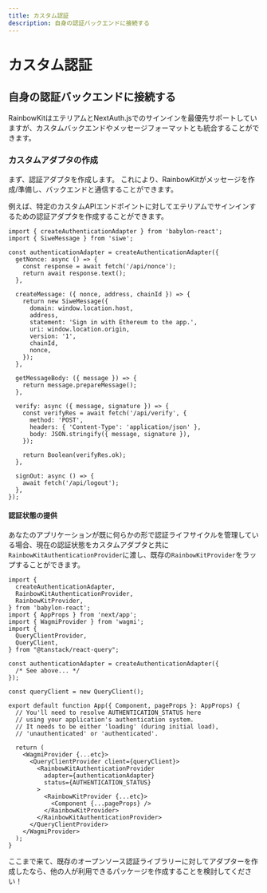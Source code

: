 ```yaml
---
title: カスタム認証
description: 自身の認証バックエンドに接続する
---
```


# カスタム認証

## 自身の認証バックエンドに接続する

RainbowKitはエテリアムとNextAuth.jsでのサインインを最優先サポートしていますが、カスタムバックエンドやメッセージフォーマットとも統合することができます。

### カスタムアダプタの作成

まず、認証アダプタを作成します。 これにより、RainbowKitがメッセージを作成/準備し、バックエンドと通信することができます。

例えば、特定のカスタムAPIエンドポイントに対してエテリアムでサインインするための認証アダプタを作成することができます。

```tsx
import { createAuthenticationAdapter } from 'babylon-react';
import { SiweMessage } from 'siwe';

const authenticationAdapter = createAuthenticationAdapter({
  getNonce: async () => {
    const response = await fetch('/api/nonce');
    return await response.text();
  },

  createMessage: ({ nonce, address, chainId }) => {
    return new SiweMessage({
      domain: window.location.host,
      address,
      statement: 'Sign in with Ethereum to the app.',
      uri: window.location.origin,
      version: '1',
      chainId,
      nonce,
    });
  },

  getMessageBody: ({ message }) => {
    return message.prepareMessage();
  },

  verify: async ({ message, signature }) => {
    const verifyRes = await fetch('/api/verify', {
      method: 'POST',
      headers: { 'Content-Type': 'application/json' },
      body: JSON.stringify({ message, signature }),
    });

    return Boolean(verifyRes.ok);
  },

  signOut: async () => {
    await fetch('/api/logout');
  },
});
```

#### 認証状態の提供

あなたのアプリケーションが既に何らかの形で認証ライフサイクルを管理している場合、現在の認証状態をカスタムアダプタと共に`RainbowKitAuthenticationProvider`に渡し、既存の`RainbowKitProvider`をラップすることができます。

```tsx
import {
  createAuthenticationAdapter,
  RainbowKitAuthenticationProvider,
  RainbowKitProvider,
} from 'babylon-react';
import { AppProps } from 'next/app';
import { WagmiProvider } from 'wagmi';
import {
  QueryClientProvider,
  QueryClient,
} from "@tanstack/react-query";

const authenticationAdapter = createAuthenticationAdapter({
  /* See above... */
});

const queryClient = new QueryClient();

export default function App({ Component, pageProps }: AppProps) {
  // You'll need to resolve AUTHENTICATION_STATUS here
  // using your application's authentication system.
  // It needs to be either 'loading' (during initial load),
  // 'unauthenticated' or 'authenticated'.

  return (
    <WagmiProvider {...etc}>
      <QueryClientProvider client={queryClient}>
        <RainbowKitAuthenticationProvider
          adapter={authenticationAdapter}
          status={AUTHENTICATION_STATUS}
        >
          <RainbowKitProvider {...etc}>
            <Component {...pageProps} />
          </RainbowKitProvider>
        </RainbowKitAuthenticationProvider>
      </QueryClientProvider>
    </WagmiProvider>
  );
}
```

ここまで来て、既存のオープンソース認証ライブラリーに対してアダプターを作成したなら、他の人が利用できるパッケージを作成することを検討してください！
